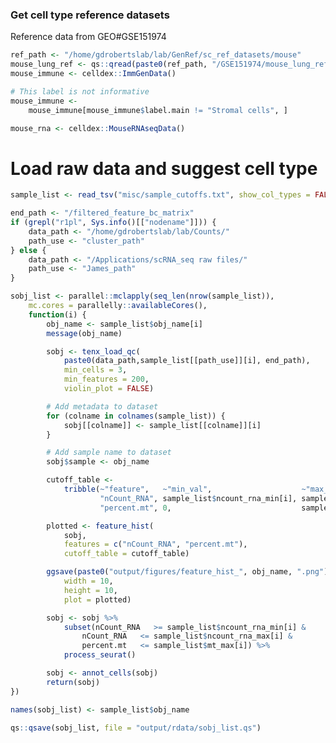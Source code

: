 ### Get cell type reference datasets
Reference data from GEO#GSE151974
```r
ref_path <- "/home/gdrobertslab/lab/GenRef/sc_ref_datasets/mouse"
mouse_lung_ref <- qs::qread(paste0(ref_path, "/GSE151974/mouse_lung_ref.qs"))
mouse_immune <- celldex::ImmGenData()

# This label is not informative
mouse_immune <-
    mouse_immune[mouse_immune$label.main != "Stromal cells", ]

mouse_rna <- celldex::MouseRNAseqData()
```

# Load raw data and suggest cell type
```r
sample_list <- read_tsv("misc/sample_cutoffs.txt", show_col_types = FALSE)

end_path <- "/filtered_feature_bc_matrix"
if (grepl("r1pl", Sys.info()[["nodename"]])) {
    data_path <- "/home/gdrobertslab/lab/Counts/"
    path_use <- "cluster_path"
} else {
    data_path <- "/Applications/scRNA_seq raw files/"
    path_use <- "James_path"
}

sobj_list <- parallel::mclapply(seq_len(nrow(sample_list)),
    mc.cores = parallelly::availableCores(),
    function(i) {
        obj_name <- sample_list$obj_name[i]
        message(obj_name)

        sobj <- tenx_load_qc(
            paste0(data_path,sample_list[[path_use]][i], end_path),
            min_cells = 3,
            min_features = 200,
            violin_plot = FALSE)

        # Add metadata to dataset
        for (colname in colnames(sample_list)) {
            sobj[[colname]] <- sample_list[[colname]][i]
        }

        # Add sample name to dataset
        sobj$sample <- obj_name

        cutoff_table <-
            tribble(~"feature",   ~"min_val",                    ~"max_val",
                    "nCount_RNA", sample_list$ncount_rna_min[i], sample_list$ncount_rna_max[i],
                    "percent.mt", 0,                             sample_list$mt_max[i])

        plotted <- feature_hist(
            sobj,
            features = c("nCount_RNA", "percent.mt"),
            cutoff_table = cutoff_table)

        ggsave(paste0("output/figures/feature_hist_", obj_name, ".png"),
            width = 10,
            height = 10,
            plot = plotted)

        sobj <- sobj %>%
            subset(nCount_RNA   >= sample_list$ncount_rna_min[i] &
                nCount_RNA   <= sample_list$ncount_rna_max[i] &
                percent.mt   <= sample_list$mt_max[i]) %>%
            process_seurat()

        sobj <- annot_cells(sobj)
        return(sobj)
})

names(sobj_list) <- sample_list$obj_name

qs::qsave(sobj_list, file = "output/rdata/sobj_list.qs")
```
